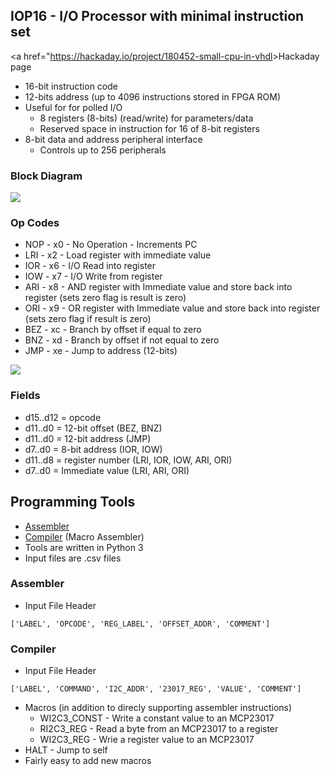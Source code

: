 == IOP16 - I/O Processor with minimal instruction set ==

<a href="https://hackaday.io/project/180452-small-cpu-in-vhdl>Hackaday page</a>

* 16-bit instruction code
* 12-bits address (up to 4096 instructions stored in FPGA ROM)
* Useful for for polled I/O
** 8 registers (8-bits) (read/write) for parameters/data
** Reserved space in instruction for 16 of 8-bit registers
* 8-bit data and address peripheral interface
** Controls up to 256 peripherals

=== Block Diagram ===

<img src="https://raw.githubusercontent.com/douggilliland/MultiComp/master/MultiComp%20(VHDL%20Template)/Components/CPU/IOP16/IOP16_Block_Diagram.PNG"></img>

=== Op Codes ===

* NOP - x0 - No Operation - Increments PC
* LRI - x2 - Load register with immediate value
* IOR - x6 - I/O Read into register
* IOW - x7 - I/O Write from register
* ARI - x8 - AND register with Immediate value and store back into register (sets zero flag is result is zero)
* ORI - x9 - OR register with Immediate value and store back into register (sets zero flag if result is zero)
* BEZ - xc - Branch by offset if equal to zero
* BNZ - xd - Branch by offset if not equal to zero
* JMP - xe - Jump to address (12-bits)

<img src="https://raw.githubusercontent.com/douggilliland/MultiComp/master/MultiComp%20(VHDL%20Template)/Components/CPU/IOP16/IOP16_OpCodes.PNG"></img>

=== Fields ===

* d15..d12 = opcode
* d11..d0  = 12-bit offset (BEZ, BNZ)
* d11..d0  = 12-bit address (JMP)
* d7..d0   = 8-bit address (IOR, IOW)
* d11..d8  = register number (LRI, IOR, IOW, ARI, ORI)
* d7..d0   = Immediate value (LRI, ARI, ORI)

== Programming Tools ==

* [https://github.com/douggilliland/MultiComp/blob/master/MultiComp%20(VHDL%20Template)/Components/CPU/IOP16/IOP16_ASSEMBLER/pyAssemble_IOP16.py Assembler]
* [https://github.com/douggilliland/MultiComp/blob/master/MultiComp%20(VHDL%20Template)/Components/CPU/IOP16/IOP16_ASSEMBLER/pyCompile_IOP16.py Compiler] (Macro Assembler)
* Tools are written in Python 3
* Input files are .csv files

=== Assembler ===

* Input File Header

<pre>['LABEL', 'OPCODE', 'REG_LABEL', 'OFFSET_ADDR', 'COMMENT']</pre>

=== Compiler ===

* Input File Header

<pre>['LABEL', 'COMMAND', 'I2C_ADDR', '23017_REG', 'VALUE', 'COMMENT']</pre>

* Macros (in addition to direcly supporting assembler instructions)
** WI2C3_CONST	- Write a constant value to an MCP23017
** RI2C3_REG	- Read a byte from an MCP23017 to a register
** WI2C3_REG	- Wrie a register value to an MCP23017
* HALT		- Jump to self
* Fairly easy to add new macros
